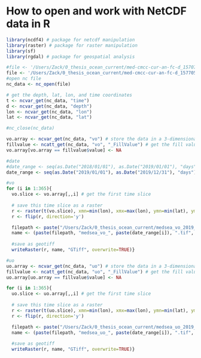 # How to open and work with NetCDF data in R

```r
library(ncdf4) # package for netcdf manipulation
library(raster) # package for raster manipulation
library(sf)
library(rgdal) # package for geospatial analysis
```

```r
#file <- '/Users/Zack/0_thesis_ocean_current/med-cmcc-cur-an-fc-d_1570770016641.nc'
file <- '/Users/Zack/0_thesis_ocean_current/med-cmcc-cur-an-fc-d_1577058742260.nc'
#open nc file
nc_data <- nc_open(file)

# get the depth, lat, lon, and time coordinates
t <- ncvar_get(nc_data, "time")
d <- ncvar_get(nc_data, "depth")
lon <- ncvar_get(nc_data, "lon")
lat <- ncvar_get(nc_data, "lat")

#nc_close(nc_data) 

vo.array <- ncvar_get(nc_data, "vo") # store the data in a 3-dimensional array
fillvalue <- ncatt_get(nc_data, "vo", "_FillValue") # get the fill value
vo.array[vo.array == fillvalue$value] <- NA

#date
#date_range <- seq(as.Date("2018/01/01"), as.Date("2019/01/01"), "days")
date_range <- seq(as.Date("2019/01/01"), as.Date("2019/12/31"), "days")
```

```r
#vo
for (i in 1:365){
  vo.slice <- vo.array[,,i] # get the first time slice
  
  # save this time slice as a raster
  r <- raster(t(vo.slice), xmn=min(lon), xmx=max(lon), ymn=min(lat), ymx=max(lat), crs=CRS("+proj=longlat +ellps=WGS84 +datum=WGS84 +no_defs+ towgs84=0,0,0"))
  r <- flip(r, direction='y')

  filepath <- paste("/Users/Zack/0_thesis_ocean_current/medsea_vo_2019_tif/")
  name <- (paste(filepath, "medsea_vo_", paste(date_range[i]), ".tif", sep=""))
  
  #save as geotiff
  writeRaster(r, name, "GTiff", overwrite=TRUE)}
```

```r
#uo
uo.array <- ncvar_get(nc_data, "uo") # store the data in a 3-dimensional array
fillvalue <- ncatt_get(nc_data, "uo", "_FillValue") # get the fill value
uo.array[uo.array == fillvalue$value] <- NA

for (i in 1:365){
  uo.slice <- uo.array[,,i] # get the first time slice
  
  # save this time slice as a raster
  r <- raster(t(uo.slice), xmn=min(lon), xmx=max(lon), ymn=min(lat), ymx=max(lat), crs=CRS("+proj=longlat +ellps=WGS84 +datum=WGS84 +no_defs+ towgs84=0,0,0"))
  r <- flip(r, direction='y')

  filepath <- paste("/Users/Zack/0_thesis_ocean_current/medsea_uo_2019_tif/")
  name <- (paste(filepath, "medsea_uo_", paste(date_range[i]), ".tif", sep=""))
  
  #save as geotiff
  writeRaster(r, name, "GTiff", overwrite=TRUE)}
```





